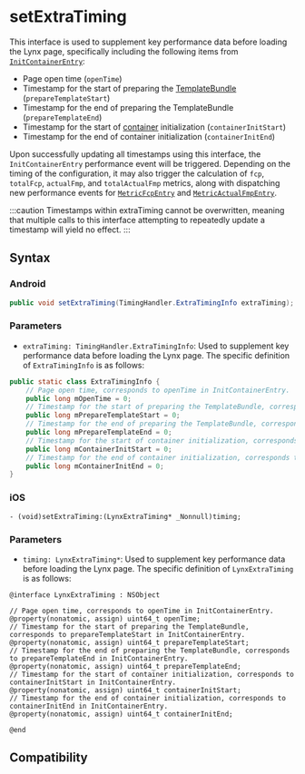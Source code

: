 # setExtraTiming

This interface is used to supplement key performance data before loading the Lynx page, specifically including the following items from [`InitContainerEntry`](/api/lynx-api/performance-api/performance-entry/init-container-entry):

- Page open time (`openTime`)
- Timestamp for the start of preparing the [TemplateBundle](/api/lynx-native-api/template-bundle) (`prepareTemplateStart`)
- Timestamp for the end of preparing the TemplateBundle (`prepareTemplateEnd`)
- Timestamp for the start of [container](/guide/spec#container) initialization (`containerInitStart`)
- Timestamp for the end of container initialization (`containerInitEnd`)

Upon successfully updating all timestamps using this interface, the `InitContainerEntry` performance event will be triggered. Depending on the timing of the configuration, it may also trigger the calculation of `fcp`, `totalFcp`, `actualFmp`, and `totalActualFmp` metrics, along with dispatching new performance events for [`MetricFcpEntry`](/api/lynx-api/performance-api/performance-entry/metric-fcp-entry) and [`MetricActualFmpEntry`](/api/lynx-api/performance-api/performance-entry/metric-actual-fmp-entry).

:::caution
Timestamps within extraTiming cannot be overwritten, meaning that multiple calls to this interface attempting to repeatedly update a timestamp will yield no effect.
:::

## Syntax

### Android

```java
public void setExtraTiming(TimingHandler.ExtraTimingInfo extraTiming);
```

### Parameters

- `extraTiming: TimingHandler.ExtraTimingInfo`: Used to supplement key performance data before loading the Lynx page. The specific definition of `ExtraTimingInfo` is as follows:

```java
public static class ExtraTimingInfo {
    // Page open time, corresponds to openTime in InitContainerEntry.
    public long mOpenTime = 0;
    // Timestamp for the start of preparing the TemplateBundle, corresponds to prepareTemplateStart in InitContainerEntry.
    public long mPrepareTemplateStart = 0;
    // Timestamp for the end of preparing the TemplateBundle, corresponds to prepareTemplateEnd in InitContainerEntry.
    public long mPrepareTemplateEnd = 0;
    // Timestamp for the start of container initialization, corresponds to containerInitStart in InitContainerEntry.
    public long mContainerInitStart = 0;
    // Timestamp for the end of container initialization, corresponds to containerInitEnd in InitContainerEntry.
    public long mContainerInitEnd = 0;
}
```

### iOS

```objc
- (void)setExtraTiming:(LynxExtraTiming* _Nonnull)timing;
```

### Parameters

- `timing: LynxExtraTiming*`: Used to supplement key performance data before loading the Lynx page. The specific definition of `LynxExtraTiming` is as follows:

```objc
@interface LynxExtraTiming : NSObject

// Page open time, corresponds to openTime in InitContainerEntry.
@property(nonatomic, assign) uint64_t openTime;
// Timestamp for the start of preparing the TemplateBundle, corresponds to prepareTemplateStart in InitContainerEntry.
@property(nonatomic, assign) uint64_t prepareTemplateStart;
// Timestamp for the end of preparing the TemplateBundle, corresponds to prepareTemplateEnd in InitContainerEntry.
@property(nonatomic, assign) uint64_t prepareTemplateEnd;
// Timestamp for the start of container initialization, corresponds to containerInitStart in InitContainerEntry.
@property(nonatomic, assign) uint64_t containerInitStart;
// Timestamp for the end of container initialization, corresponds to containerInitEnd in InitContainerEntry.
@property(nonatomic, assign) uint64_t containerInitEnd;

@end
```

## Compatibility


<LegacyCompatTable metadata="lynx-native-api/lynx-view/set-extra-timing" />
